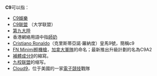 {{DisambigNav|C|9}}
'''C9'''可以指：
* [[C9娱乐|C9娛樂]]
* [[C9联盟|C9联盟]] （大学联盟）
* [[第九大陸|第九大陸]]
* 香港網絡用語中指[[師奶|師奶]]
* [[Cristiano_Ronaldo|Cristiano Ronaldo]]（克里斯蒂亞諾·羅納度）皇馬9號，簡稱c9
* [[FN_Minimi輕機槍|FN Minimi輕機槍]]，[[加拿大軍隊|加拿大軍隊]]的命名；最新推出升級計劃的名為C9A2
* [[補體成分9|補體成分9]]的縮寫。
* [[九校联盟|九校联盟]]的缩写。
* [[Cloud9|Cloud9]]，位于美國的一家[[電子競技|電子競技]]戰隊
{{Disambig}}